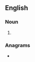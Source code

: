 ==English==

===Noun===
{{en-noun|-}}

# {{alternative spelling of|laumontite|lang=en}}

===Anagrams===
* {{anagrams|en|Manuelito|emulation}}